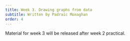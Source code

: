 ```yaml
---
title: Week 3. Drawing graphs from data
subtitle: Written by Padraic Monaghan
order: 4
---
```


Material for week 3 will be released after week 2 practical.


